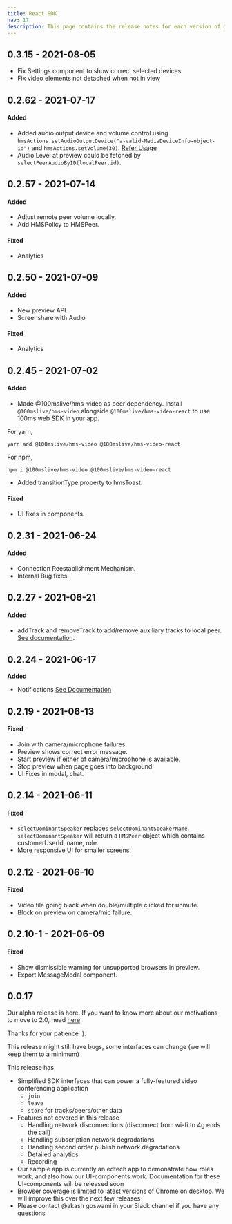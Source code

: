 ```yaml
---
title: React SDK
nav: 17
description: This page contains the release notes for each version of @100mslive/hms-video-react.
---
```


## 0.3.15 - 2021-08-05
- Fix Settings component to show correct selected devices
- Fix video elements not detached when not in view

## 0.2.62 - 2021-07-17

#### Added
- Added audio output device and volume control using `hmsActions.setAudioOutputDevice("a-valid-MediaDeviceInfo-object-id")` and `hmsActions.setVolume(30)`. [Refer Usage](/v2/web-frameworks/Getting-started-react#audio-output-management)
- Audio Level at preview could be fetched by `selectPeerAudioByID(localPeer.id)`.

## 0.2.57 - 2021-07-14

#### Added

- Adjust remote peer volume locally.
- Add HMSPolicy to HMSPeer.

#### Fixed

- Analytics


## 0.2.50 - 2021-07-09

#### Added

- New preview API.
- Screenshare with Audio

#### Fixed

- Analytics

## 0.2.45 - 2021-07-02

#### Added

- Made @100mslive/hms-video as peer dependency. Install `@100mslive/hms-video` alongside `@100mslive/hms-video-react` to use 100ms web SDK in your app.

For yarn,
```
yarn add @100mslive/hms-video @100mslive/hms-video-react
```
For npm,
```
npm i @100mslive/hms-video @100mslive/hms-video-react
```

- Added transitionType property to hmsToast.

#### Fixed

- UI fixes in components.

## 0.2.31 - 2021-06-24

#### Added

-  Connection Reestablishment Mechanism.
-  Internal Bug fixes

## 0.2.27 - 2021-06-21

#### Added

-   addTrack and removeTrack to add/remove auxiliary tracks to local peer. [See documentation](/v2/web-frameworks/Getting-started-react#adding-removing-auxiliary-tracks).

## 0.2.24 - 2021-06-17

**Added**

-   Notifications [See Documentation](/v2/web-frameworks/Getting-started-react#notifications)

## 0.2.19 - 2021-06-13

#### Fixed

-   Join with camera/microphone failures.
-   Preview shows correct error message.
-   Start preview if either of camera/microphone is available.
-   Stop preview when page goes into background.
-   UI Fixes in modal, chat.

## 0.2.14 - 2021-06-11

#### Fixed

-   `selectDominantSpeaker` replaces `selectDominantSpeakerName`. `selectDominantSpeaker` will return a `HMSPeer` object which contains customerUserId, name, role.
-   More responsive UI for smaller screens.

## 0.2.12 - 2021-06-10

#### Fixed

-   Video tile going black when double/multiple clicked for unmute.
-   Block on preview on camera/mic failure.

## 0.2.10-1 - 2021-06-09

#### Fixed

-   Show dismissible warning for unsupported browsers in preview.
-   Export MessageModal component.

## 0.0.17

Our alpha release is here. If you want to know more about our motivations to move to 2.0, head [here](../)

Thanks for your patience :\).

This release might still have bugs, some interfaces can change \(we will keep them to a minimum\)

This release has

-   Simplified SDK interfaces that can power a fully-featured video conferencing application
    -   `join`
    -   `leave`
    -   `store` for tracks/peers/other data
-   Features not covered in this release
    -   Handling network disconnections \(disconnect from wi-fi to 4g ends the call\)
    -   Handling subscription network degradations
    -   Handling second order publish network degradations
    -   Detailed analytics
    -   Recording
-   Our sample app is currently an edtech app to demonstrate how roles work, and also how our UI-components work. Documentation for these UI-components will be released soon
-   Browser coverage is limited to latest versions of Chrome on desktop. We will improve this over the next few releases
-   Please contact @akash goswami in your Slack channel if you have any questions
